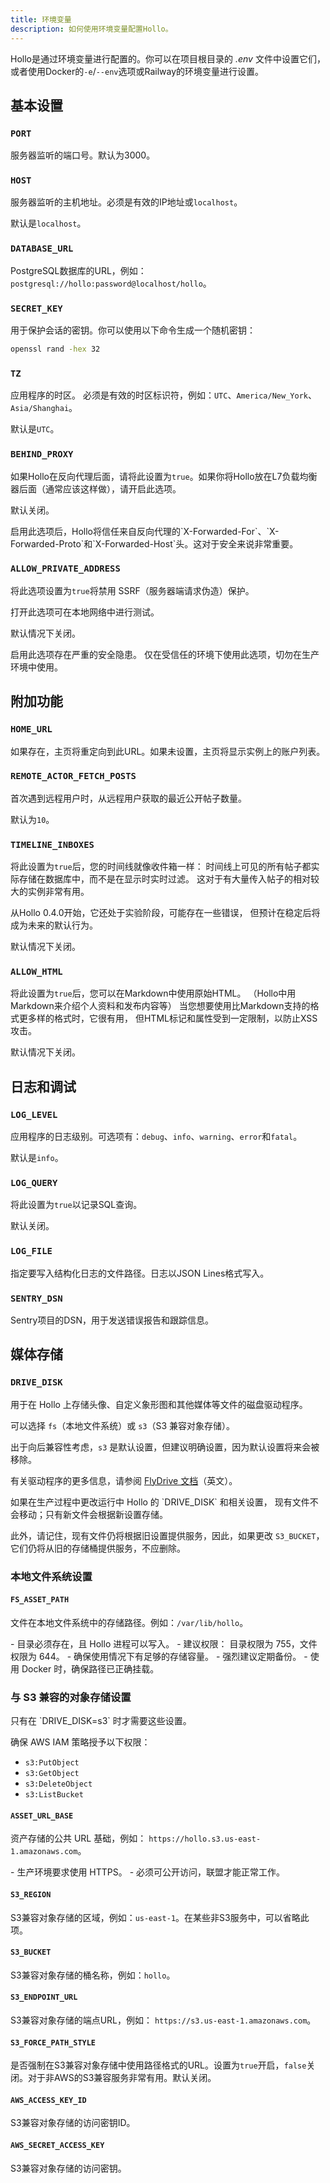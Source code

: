 ```yaml
---
title: 环境变量
description: 如何使用环境变量配置Hollo。
---
```



Hollo是通过环境变量进行配置的。你可以在项目根目录的 *.env* 文件中设置它们，或者使用Docker的`-e`/`--env`选项或Railway的环境变量进行设置。


基本设置
--------

### `PORT` <Badge text="可选" /> <Badge text="Railway中未使用" variant="tip" />

服务器监听的端口号。默认为3000。

### `HOST` <Badge text="可选" /> <Badge text="Railway中未使用" variant="tip" />

服务器监听的主机地址。必须是有效的IP地址或`localhost`。

默认是`localhost`。

### `DATABASE_URL` <Badge text="Railway中未使用" variant="tip" />

PostgreSQL数据库的URL，例如：`postgresql://hollo:password@localhost/hollo`。

### `SECRET_KEY` <Badge text="Railway中未使用" variant="tip" />

用于保护会话的密钥。你可以使用以下命令生成一个随机密钥：

~~~~ sh frame="none"
openssl rand -hex 32
~~~~

### `TZ` <Badge text="可选" />

应用程序的时区。
必须是有效的时区标识符，例如：`UTC`、`America/New_York`、`Asia/Shanghai`。

默认是`UTC`。

### `BEHIND_PROXY` <Badge text="可选" /> <Badge text="Railway中未使用" variant="tip" />

如果Hollo在反向代理后面，请将此设置为`true`。如果你将Hollo放在L7负载均衡器后面（通常应该这样做），请开启此选项。

默认关闭。

<Aside>
  启用此选项后，Hollo将信任来自反向代理的`X-Forwarded-For`、`X-Forwarded-Proto`和`X-Forwarded-Host`头。这对于安全来说非常重要。
</Aside>

### `ALLOW_PRIVATE_ADDRESS` <Badge text="可选" />

将此选项设置为`true`将禁用 SSRF（服务器端请求伪造）保护。

打开此选项可在本地网络中进行测试。

默认情况下关闭。

<Aside>
  启用此选项存在严重的安全隐患。
  仅在受信任的环境下使用此选项，切勿在生产环境中使用。
</Aside>


附加功能
--------

### `HOME_URL` <Badge text="可选" />

如果存在，主页将重定向到此URL。如果未设置，主页将显示实例上的账户列表。

### `REMOTE_ACTOR_FETCH_POSTS` <Badge text="可选" />

首次遇到远程用户时，从远程用户获取的最近公开帖子数量。

默认为`10`。

### `TIMELINE_INBOXES` <Badge text="可选" />

将此设置为`true`后，您的时间线就像收件箱一样：
时间线上可见的所有帖子都实际存储在数据库中，而不是在显示时实时过滤。
这对于有大量传入帖子的相对较大的实例非常有用。

从Hollo 0.4.0开始，它还处于实验阶段，可能存在一些错误，
但预计在稳定后将成为未来的默认行为。

默认情况下关闭。

### `ALLOW_HTML` <Badge text="可选" />

将此设置为`true`后，您可以在Markdown中使用原始HTML。
（Hollo中用Markdown来介绍个人资料和发布内容等）
当您想要使用比Markdown支持的格式更多样的格式时，它很有用，
但HTML标记和属性受到一定限制，以防止XSS攻击。

默认情况下关闭。


日志和调试
----------

### `LOG_LEVEL` <Badge text="可选" />

应用程序的日志级别。可选项有：`debug`、`info`、`warning`、`error`和`fatal`。

默认是`info`。

### `LOG_QUERY` <Badge text="可选" />

将此设置为`true`以记录SQL查询。

默认关闭。

### `LOG_FILE` <Badge text="可选" />

指定要写入结构化日志的文件路径。日志以JSON Lines格式写入。

### `SENTRY_DSN` <Badge text="可选" />

Sentry项目的DSN，用于发送错误报告和跟踪信息。


媒体存储
--------

### `DRIVE_DISK`

用于在 Hollo 上存储头像、自定义象形图和其他媒体等文件的磁盘驱动程序。

可以选择 `fs`（本地文件系统）或 `s3`（S3 兼容对象存储）。

出于向后兼容性考虑，`s3` 是默认设置，但建议明确设置，因为默认设置将来会被移除。

有关驱动程序的更多信息，请参阅 [FlyDrive 文档]（英文）。

<Aside type="caution">
  如果在生产过程中更改运行中 Hollo 的 `DRIVE_DISK` 和相关设置，
  现有文件不会移动；只有新文件会根据新设置存储。

  此外，请记住，现有文件仍将根据旧设置提供服务，因此，如果更改 `S3_BUCKET`，
  它们仍将从旧的存储桶提供服务，不应删除。
</Aside>

[FlyDrive 文档]: https://flydrive.dev/docs/drive_manager

### 本地文件系统设置

#### `FS_ASSET_PATH` <Badge text="FS 驱动程序必填" variant="note" />

文件在本地文件系统中的存储路径。例如：`/var/lib/hollo`。

<Aside>
  - 目录必须存在，且 Hollo 进程可以写入。
  - 建议权限： 目录权限为 755，文件权限为 644。
  - 确保使用情况下有足够的存储容量。
  - 强烈建议定期备份。
  - 使用 Docker 时，确保路径已正确挂载。
</Aside>

### 与 S3 兼容的对象存储设置

<Aside>
  只有在 `DRIVE_DISK=s3` 时才需要这些设置。

  确保 AWS IAM 策略授予以下权限：

  - `s3:PutObject`
  - `s3:GetObject`
  - `s3:DeleteObject`
  - `s3:ListBucket`
</Aside>

#### `ASSET_URL_BASE` <Badge text="S3 驱动程序必填" variant="caution" />

资产存储的公共 URL 基础，例如：
`https://hollo.s3.us-east-1.amazonaws.com`。

<Aside type="caution">
  - 生产环境要求使用 HTTPS。
  - 必须可公开访问，联盟才能正常工作。
</Aside>

#### `S3_REGION` <Badge text="S3 驱动程序必填" variant="caution" />

S3兼容对象存储的区域，例如：`us-east-1`。在某些非S3服务中，可以省略此项。

#### `S3_BUCKET` <Badge text="S3 驱动程序必填" variant="caution" />

S3兼容对象存储的桶名称，例如：`hollo`。

#### `S3_ENDPOINT_URL` <Badge text="S3 驱动程序必填" variant="caution" />

S3兼容对象存储的端点URL，例如：
`https://s3.us-east-1.amazonaws.com`。

#### `S3_FORCE_PATH_STYLE`

是否强制在S3兼容对象存储中使用路径格式的URL。设置为`true`开启，`false`关闭。对于非AWS的S3兼容服务非常有用。默认关闭。

#### `AWS_ACCESS_KEY_ID` <Badge text="S3 驱动程序必填" variant="caution" />

S3兼容对象存储的访问密钥ID。

#### `AWS_SECRET_ACCESS_KEY` <Badge text="S3 驱动程序必填" variant="caution" />

S3兼容对象存储的访问密钥。
